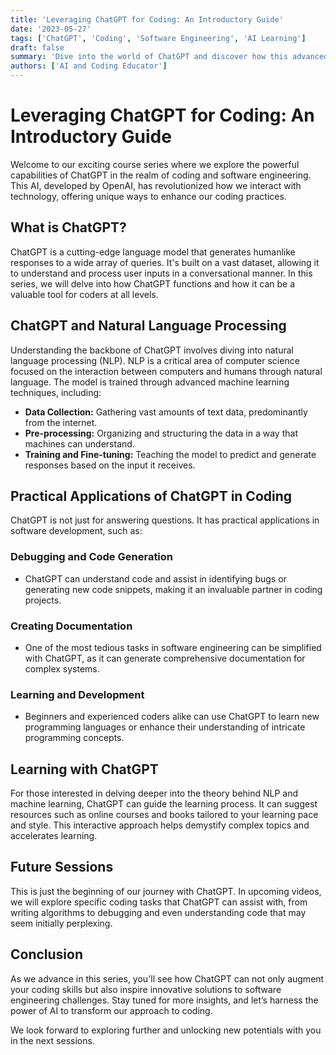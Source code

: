 ```yaml
---
title: 'Leveraging ChatGPT for Coding: An Introductory Guide'
date: '2023-05-27'
tags: ['ChatGPT', 'Coding', 'Software Engineering', 'AI Learning']
draft: false
summary: 'Dive into the world of ChatGPT and discover how this advanced AI can augment your coding skills. This introductory post explores the basic functionalities of ChatGPT, its role in natural language processing, and its application in software engineering.'
authors: ['AI and Coding Educator']
---
```


# Leveraging ChatGPT for Coding: An Introductory Guide

Welcome to our exciting course series where we explore the powerful capabilities of ChatGPT in the realm of coding and software engineering. This AI, developed by OpenAI, has revolutionized how we interact with technology, offering unique ways to enhance our coding practices.

## What is ChatGPT?

ChatGPT is a cutting-edge language model that generates humanlike responses to a wide array of queries. It's built on a vast dataset, allowing it to understand and process user inputs in a conversational manner. In this series, we will delve into how ChatGPT functions and how it can be a valuable tool for coders at all levels.

## ChatGPT and Natural Language Processing

Understanding the backbone of ChatGPT involves diving into natural language processing (NLP). NLP is a critical area of computer science focused on the interaction between computers and humans through natural language. The model is trained through advanced machine learning techniques, including:

- **Data Collection:** Gathering vast amounts of text data, predominantly from the internet.
- **Pre-processing:** Organizing and structuring the data in a way that machines can understand.
- **Training and Fine-tuning:** Teaching the model to predict and generate responses based on the input it receives.

## Practical Applications of ChatGPT in Coding

ChatGPT is not just for answering questions. It has practical applications in software development, such as:

### Debugging and Code Generation
- ChatGPT can understand code and assist in identifying bugs or generating new code snippets, making it an invaluable partner in coding projects.

### Creating Documentation
- One of the most tedious tasks in software engineering can be simplified with ChatGPT, as it can generate comprehensive documentation for complex systems.

### Learning and Development
- Beginners and experienced coders alike can use ChatGPT to learn new programming languages or enhance their understanding of intricate programming concepts.

## Learning with ChatGPT

For those interested in delving deeper into the theory behind NLP and machine learning, ChatGPT can guide the learning process. It can suggest resources such as online courses and books tailored to your learning pace and style. This interactive approach helps demystify complex topics and accelerates learning.

## Future Sessions

This is just the beginning of our journey with ChatGPT. In upcoming videos, we will explore specific coding tasks that ChatGPT can assist with, from writing algorithms to debugging and even understanding code that may seem initially perplexing.

## Conclusion

As we advance in this series, you'll see how ChatGPT can not only augment your coding skills but also inspire innovative solutions to software engineering challenges. Stay tuned for more insights, and let’s harness the power of AI to transform our approach to coding.

We look forward to exploring further and unlocking new potentials with you in the next sessions.

